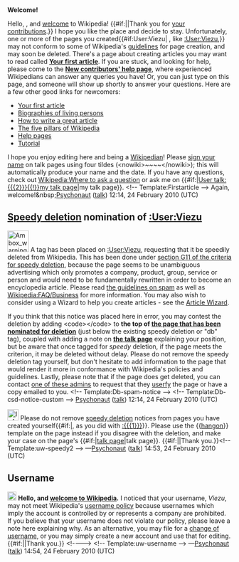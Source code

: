 <article id="26322716" title=User talk:Viezu>
	<talkpage id="26322716" title="User talk:Viezu">
'''Welcome!'''

Hello, {{BASEPAGENAME}}, and [[Wikipedia:Welcome, newcomers|welcome]] to Wikipedia! {{#if:||Thank you for [[Special:Contributions/{{PAGENAME}}|your contributions]].}} I hope you like the place and decide to stay. Unfortunately, one or more of the pages you created{{#if:User:Viezu| , like [[:User:Viezu]],}} may not conform to some of Wikipedia's [[Wikipedia:List of policies|guidelines]] for page creation, and may soon be deleted. 
{{Quote box
 | quote  = You may also wish to consider using a Wizard to help you create articles. See the [[Wikipedia:Article wizard 2.0|Article Wizard]].'''''
 | source = Thank you.
 | width  = 20%
 | align  = right
}}
There's a page about creating articles you may want to read called '''[[Wikipedia:Your first article|Your first article]]'''. If you are stuck, and looking for help, please come to the '''[[Wikipedia:New contributors' help page|New contributors' help page]]''', where experienced Wikipedians can answer any queries you have! Or, you can just type '''{{t|helpme}}''' on this page, and someone will show up shortly to answer your questions. Here are a few other good links for newcomers:
* [[Wikipedia:Your first article|Your first article]]
* [[Wikipedia:BLP|Biographies of living persons]]
* [[Wikipedia:How to write a great article|How to write a great article]]
* [[Wikipedia:Five pillars|The five pillars of Wikipedia]]
* [[Help:Contents|Help pages]]
* [[Wikipedia:Tutorial|Tutorial]]
I hope you enjoy editing here and being a [[Wikipedia:Wikipedians|Wikipedian]]! Please [[Wikipedia:Sign your posts on talk pages|sign your name]] on talk pages using four tildes (&lt;nowiki&gt;~~~~&lt;/nowiki&gt;); this will automatically produce your name and the date. If you have any questions, check out [[Wikipedia:Where to ask a question]] or ask me on {{#if:|[[User talk:{{{2}}}{{!}}my talk page]]|my talk page}}. &lt;!-- Template:Firstarticle --&gt; Again, welcome!&amp;nbsp;[[User:Psychonaut|Psychonaut]] ([[User talk:Psychonaut|talk]]) 12:14, 24 February 2010 (UTC)

==[[Wikipedia:Criteria for speedy deletion|Speedy deletion]] nomination of [[:User:Viezu]]==
[[Image:Ambox warning_pn.svg|48px|left]] A tag has been placed on [[:User:Viezu]], requesting that it be speedily deleted from Wikipedia. This has been done under [[WP:CSD#G11|section G11 of the criteria for speedy deletion]], because the page seems to be unambiguous advertising which only promotes a company, product, group, service or person and would need to be fundamentally rewritten in order to become an encyclopedia article. Please read [[Wikipedia:Spam|the guidelines on spam]] as well as [[Wikipedia:FAQ/Business]] for more information. You may also wish to consider using a Wizard to help you create articles - see the [[Wikipedia:Article wizard2.0|Article Wizard]]. 

If you think that this notice was placed here in error, you may contest the deletion by adding &lt;code&gt;{{tl|hangon}}&lt;/code&gt; to '''the top of [[:User:Viezu|the page that has been nominated for deletion]]''' (just below the existing speedy deletion or &quot;db&quot; tag), coupled with adding a note on '''[[User talk:Viezu|the talk page]]''' explaining your position, but be aware that once tagged for ''speedy'' deletion, if the page meets the criterion, it may be deleted without delay. Please do not remove the speedy deletion tag yourself, but don't hesitate to add information to the page that would render it more in conformance with Wikipedia's policies and guidelines. Lastly, please note that if the page does get deleted, you can contact [[:Category:Wikipedia administrators who will provide copies of deleted articles|one of these admins]] to request that they  [[Wikipedia:Userfication#Userfication_of_deleted_content|userfy]] the page or have a copy emailed to you. &lt;!-- Template:Db-spam-notice --&gt; &lt;!-- Template:Db-csd-notice-custom --&gt; [[User:Psychonaut|Psychonaut]] ([[User talk:Psychonaut|talk]]) 12:14, 24 February 2010 (UTC)

[[Image:Information.svg|25px]] Please do not remove [[Wikipedia:Speedy deletions|speedy deletion]] notices from pages you have created yourself{{#if:|, as you did with [[:{{{1}}}]]}}. Please use the {{[[Template:hangon|hangon]]}} template on the page instead if you disagree with the deletion, and make your case on the page's {{#if:|[[{{TALKPAGENAME:{{{1}}}}}|talk page]]|talk page}}. {{#if:|{{{2}}}|Thank you.}}&lt;!-- Template:uw-speedy2 --&gt; —[[User:Psychonaut|Psychonaut]] ([[User talk:Psychonaut|talk]]) 14:53, 24 February 2010 (UTC)

==Username==
[[File:Start hand.svg|20px]] '''Hello, and [[Wikipedia:Welcoming committee/Welcome to Wikipedia|welcome to Wikipedia]].''' I noticed that your username, ''Viezu'', may not meet Wikipedia's [[Wikipedia:Username policy|username policy]] because usernames which imply the account is controlled by or represents a company are prohibited. If you believe that your username does not violate our policy, please leave a note here explaining why. As an alternative, you may file for a [[Wikipedia:Changing username|change of username]], or you may simply create a new account and use that for editing. {{#if:|{{{2}}}|Thank you.}} &lt;!--[[Category:Wikipedian usernames editors have expressed concern over|{{PAGENAME}}]]--&gt; &lt;!-- Template:uw-username --&gt; —[[User:Psychonaut|Psychonaut]] ([[User talk:Psychonaut|talk]]) 14:54, 24 February 2010 (UTC)
	</talkpage>
</article>